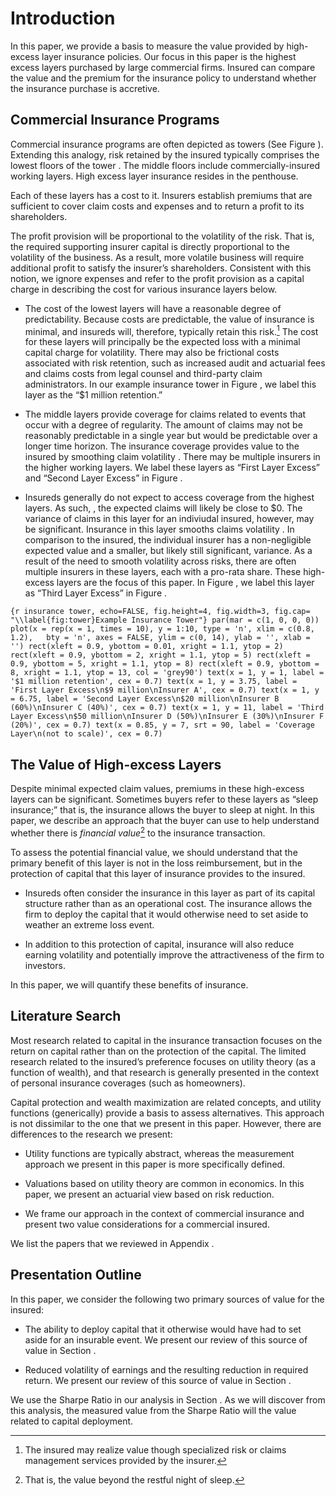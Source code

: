 # Introduction

In this paper, we provide a basis to measure the value provided by high-excess layer insurance policies. Our focus in this paper is the highest excess layers purchased by large commercial firms. Insured can compare the value and the premium for the insurance policy to understand whether the insurance purchase is accretive. 

## Commercial Insurance Programs 

Commercial insurance programs are often depicted as towers (See Figure \ref{fig:tower}). Extending this analogy, risk retained by the insured typically comprises the lowest floors of the tower . The middle floors include commercially-insured working layers.  High excess layer insurance resides in the penthouse. 

Each of these layers has a cost to it. Insurers establish premiums that are sufficient to cover claim costs and expenses and to return a profit to its shareholders. 

The profit provision will be proportional to the volatility of the risk. That is, the required supporting insurer capital is directly proportional to the volatility of the business. As a result, more volatile business will require additional profit to satisfy the insurer's shareholders. Consistent with this notion, we ignore expenses and refer to the profit provision as a capital charge in describing the cost for various insurance layers below. 

*   The cost of the lowest layers will have a reasonable degree of predictability. Because costs are predictable, the value of insurance is minimal, and insureds will, therefore, typically retain this risk.^[The insured may realize value though specialized risk or claims management services provided by the insurer.] The cost for these layers will principally be the expected loss with a minimal capital charge for volatility. There may also be frictional costs associated with risk retention, such as increased audit and actuarial fees and claims costs from legal counsel and third-party claim administrators. In our example insurance tower in Figure \ref{fig:tower}, we label this layer as the "$1 million retention."

*   The middle layers provide coverage for claims related to events that occur with a degree of regularity. The amount of claims may not be reasonably predictable in a single year but would be predictable over a longer time horizon. The insurance coverage provides value to the insured by smoothing claim volatility \emph{over time}. There may be multiple insurers in the higher working layers. We label these layers as "First Layer Excess" and "Second Layer Excess" in Figure \ref{fig:tower}.

*   Insureds generally do not expect to access coverage from the highest layers. As such, \emph{from the insureds' perspective}, the expected claims will likely be close to $0. The variance of claims in this layer for an indiviudal insured, however, may be significant. Insurance in this layer smooths claims volatility \emph{over risks and time}. In comparison to the insured, the individual insurer has a non-negligible expected value and a smaller, but likely still significant, variance. As a result of the need to smooth volatility across risks, there are often multiple insurers in these layers, each with a pro-rata share. These high-excess layers are the focus of this paper. In Figure \ref{fig:tower}, we label this layer as "Third Layer Excess" in Figure \ref{fig:tower}.

```{r insurance tower, echo=FALSE, fig.height=4, fig.width=3, fig.cap= "\\label{fig:tower}Example Insurance Tower"}
par(mar = c(1, 0, 0, 0))
plot(x = rep(x = 1, times = 10), y = 1:10, type = 'n', xlim = c(0.8, 1.2),
  bty = 'n', axes = FALSE, ylim = c(0, 14), ylab = '', xlab = '')
rect(xleft = 0.9, ybottom = 0.01, xright = 1.1, ytop = 2)
rect(xleft = 0.9, ybottom = 2, xright = 1.1, ytop = 5)
rect(xleft = 0.9, ybottom = 5, xright = 1.1, ytop = 8)
rect(xleft = 0.9, ybottom = 8, xright = 1.1, ytop = 13, col = 'grey90')
text(x = 1, y = 1, label = '$1 million retention', cex = 0.7)
text(x = 1, y = 3.75, label = 'First Layer Excess\n$9 million\nInsurer A', cex = 0.7)
text(x = 1, y = 6.75, label = 'Second Layer Excess\n$20 million\nInsurer B (60%)\nInsurer C (40%)', cex = 0.7)
text(x = 1, y = 11, label = 'Third Layer Excess\n$50 million\nInsurer D (50%)\nInsurer E (30%)\nInsurer F (20%)', cex = 0.7)
text(x = 0.85, y = 7, srt = 90, label = 'Coverage Layer\n(not to scale)', cex = 0.7)
```

## The Value of High-excess Layers

Despite minimal expected claim values, premiums in these high-excess layers can be significant. Sometimes buyers refer to these layers as "sleep insurance;" that is, the insurance allows the buyer to sleep at night. In this paper, we describe an approach that the buyer can use to help understand whether there is *financial value*^[That is, the value beyond the restful night of sleep.] to the insurance transaction. 

To assess the potential financial value, we should understand that the primary benefit of this layer is not in the loss reimbursement, but in the protection of capital that this layer of insurance provides to the insured. 

* Insureds often consider the insurance in this layer as part of its capital structure rather than as an operational cost.  The insurance allows the firm to deploy the capital that it would otherwise need to set aside to weather an extreme loss event.

* In addition to this protection of capital, insurance will also reduce earning volatility and potentially improve the attractiveness of the firm to investors. 

In this paper, we will quantify these benefits of insurance.

## Literature Search

Most research related to capital in the insurance transaction focuses on the \emph{insurer's} return on capital rather than on the protection of the \emph{insured's} capital. The limited research related to the insured's preference focuses on utility theory (as a function of wealth), and that research is generally presented in the context of personal insurance coverages (such as homeowners). 

Capital protection and wealth maximization are related concepts, and utility functions (generically) provide a basis to assess alternatives. This approach is not dissimilar to the one that we present in this paper. However, there are differences to the research we present:

* Utility functions are typically abstract, whereas the measurement approach we present in this paper is more specifically defined. 

* Valuations based on utility theory are common in economics. In this paper, we present an actuarial view based on risk reduction.

* We frame our approach in the context of commercial insurance and present two value considerations for a commercial insured. 



We list the papers that we reviewed in Appendix \ref{literature-review}.

## Presentation Outline

In this paper, we consider the following two primary sources of value for the insured:

-   The ability to deploy capital that it otherwise would have had to set aside for an insurable event. We present our review of this source of value in Section \ref{capital-deployment}.

- Reduced volatility of earnings and the resulting reduction in required return. We present our review of this source of value in Section \ref{risk-adjustment-to-required-return}.

We use the Sharpe Ratio in our analysis in Section \ref{risk-adjustment-to-required-return}. As we will discover from this analysis, the measured value from the Sharpe Ratio will \emph{include} the value related to capital deployment.

